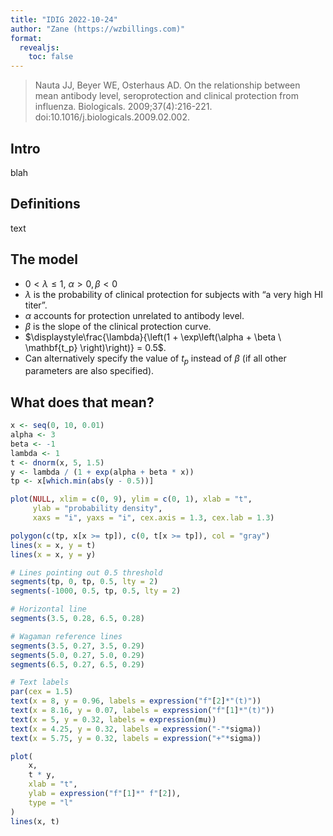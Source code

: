 ```yaml
---
title: "IDIG 2022-10-24"
author: "Zane (https://wzbillings.com)"
format:
  revealjs:
    toc: false
---
```



> Nauta JJ, Beyer WE, Osterhaus AD. On the relationship between mean antibody level, seroprotection and clinical protection from influenza. Biologicals. 2009;37(4):216-221. doi:10.1016/j.biologicals.2009.02.002.

## Intro

blah

## Definitions

text

::: {.smaller}
## The model {.scrollable}

\begin{align*}
t &= \log_2 \left( \mathrm{HAI \ titer} / 5 \right) \\
t &\sim \mathrm{Normal}(\mu, \sigma) \\
\pi_{\mathrm{seroprotected}} &= \int_{t_p}^\infty \ f(t) \ \mathrm{d}t \\
\pi_{\mathrm{seroconverted}} &= \int_{-\infty}^\infty \ f(t) \frac{\lambda}{\left(1 + \exp\left(\alpha + \beta t\right)\right) \ \mathrm{d}t} \\
\end{align*}

* $0 < \lambda \leq 1, \ \alpha > 0, \beta < 0$
* $\lambda$ is the probability of clinical protection for subjects with "a very high HI titer".
* $\alpha$ accounts for protection unrelated to antibody level.
* $\beta$ is the slope of the clinical protection curve.
* $\displaystyle\frac{\lambda}{\left(1 + \exp\left(\alpha + \beta \ \mathbf{t_p} \right)\right)} = 0.5$.
* Can alternatively specify the value of $t_p$ instead of $\beta$ (if all other parameters are also specified).
:::

## What does that mean?

```r
x <- seq(0, 10, 0.01)
alpha <- 3
beta <- -1
lambda <- 1
t <- dnorm(x, 5, 1.5)
y <- lambda / (1 + exp(alpha + beta * x))
tp <- x[which.min(abs(y - 0.5))]

plot(NULL, xlim = c(0, 9), ylim = c(0, 1), xlab = "t",
	 ylab = "probability density",
	 xaxs = "i", yaxs = "i", cex.axis = 1.3, cex.lab = 1.3)

polygon(c(tp, x[x >= tp]), c(0, t[x >= tp]), col = "gray")
lines(x = x, y = t)
lines(x = x, y = y)

# Lines pointing out 0.5 threshold
segments(tp, 0, tp, 0.5, lty = 2)
segments(-1000, 0.5, tp, 0.5, lty = 2)

# Horizontal line
segments(3.5, 0.28, 6.5, 0.28)

# Wagaman reference lines
segments(3.5, 0.27, 3.5, 0.29)
segments(5.0, 0.27, 5.0, 0.29)
segments(6.5, 0.27, 6.5, 0.29)

# Text labels
par(cex = 1.5)
text(x = 8, y = 0.96, labels = expression("f"[2]*"(t)"))
text(x = 8.16, y = 0.07, labels = expression("f"[1]*"(t)"))
text(x = 5, y = 0.32, labels = expression(mu))
text(x = 4.25, y = 0.32, labels = expression("-"*sigma))
text(x = 5.75, y = 0.32, labels = expression("+"*sigma))
```

```r
plot(
	x,
	t * y,
	xlab = "t",
	ylab = expression("f"[1]*" f"[2]),
	type = "l"
)
lines(x, t)
```


